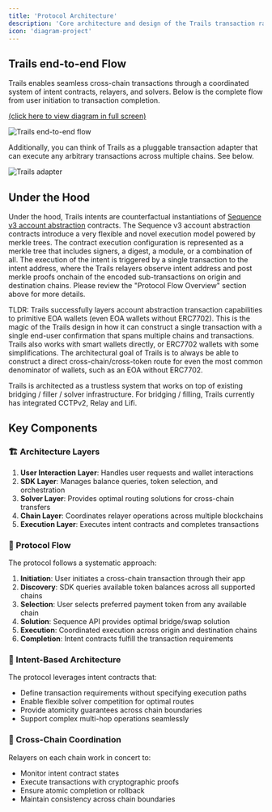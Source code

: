 ```yaml
---
title: 'Protocol Architecture'
description: 'Core architecture and design of the Trails transaction rails protocol'
icon: 'diagram-project'
---
```


## Trails end-to-end Flow

Trails enables seamless cross-chain transactions through a coordinated system of intent contracts, relayers, and solvers. Below is the complete flow from user initiation to transaction completion.

<a href="https://docs.trails.build/_mintlify/image/anypay/images/trails-flow.svg" target="_blank">(click here to view diagram in full screen)</a>

![Trails end-to-end flow](../images/trails-flow.svg)


Additionally, you can think of Trails as a pluggable transaction adapter that can execute any arbitrary transactions across multiple chains. See below.

![Trails adapter](../images/trails-adapter.svg)

## Under the Hood

Under the hood, Trails intents are counterfactual instantiations of [Sequence v3 account abstraction](https://github.com/0xsequence/wallet-contracts-v3) contracts. The Sequence v3 account abstraction contracts introduce a very flexible and novel execution model powered by merkle trees. The contract execution configuration is represented as a merkle tree that includes signers, a digest, a module, or a combination of all. The execution of the intent is triggered by a single transaction to the intent address, where the Trails relayers observe intent address and post merkle proofs onchain of the encoded sub-transactions on origin and destination chains. Please review the "Protocol Flow Overview" section above for more details.

TLDR: Trails successfully layers account abstraction transaction capabilities to primitive EOA wallets (even EOA wallets without ERC7702). This is the magic of the Trails design in how it can construct a single transaction with a single end-user confirmation that spans multiple chains and transactions. Trails also works with smart wallets directly, or ERC7702 wallets with some simplifications. The architectural goal of Trails is to always be able to construct a direct cross-chain/cross-token route for even the most common denominator of wallets, such as an EOA without ERC7702.

Trails is architected as a trustless system that works on top of existing bridging / filler / solver infrastructure. For bridging / filling, Trails currently has integrated CCTPv2, Relay and Lifi.


## Key Components

### 🏗️ Architecture Layers

1. **User Interaction Layer**: Handles user requests and wallet interactions
2. **SDK Layer**: Manages balance queries, token selection, and orchestration
3. **Solver Layer**: Provides optimal routing solutions for cross-chain transfers
4. **Chain Layer**: Coordinates relayer operations across multiple blockchains
5. **Execution Layer**: Executes intent contracts and completes transactions


### 🔄 Protocol Flow

The protocol follows a systematic approach:

1. **Initiation**: User initiates a cross-chain transaction through their app
2. **Discovery**: SDK queries available token balances across all supported chains
3. **Selection**: User selects preferred payment token from any available chain
4. **Solution**: Sequence API provides optimal bridge/swap solution
5. **Execution**: Coordinated execution across origin and destination chains
6. **Completion**: Intent contracts fulfill the transaction requirements


### 🎯 Intent-Based Architecture

The protocol leverages intent contracts that:
- Define transaction requirements without specifying execution paths
- Enable flexible solver competition for optimal routes
- Provide atomicity guarantees across chain boundaries
- Support complex multi-hop operations seamlessly


### 🌉 Cross-Chain Coordination

Relayers on each chain work in concert to:
- Monitor intent contract states
- Execute transactions with cryptographic proofs
- Ensure atomic completion or rollback
- Maintain consistency across chain boundaries
